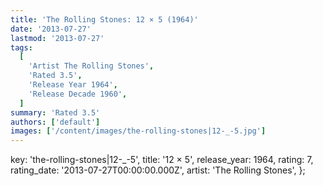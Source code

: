 ```yaml
---
title: 'The Rolling Stones: 12 × 5 (1964)'
date: '2013-07-27'
lastmod: '2013-07-27'
tags:
  [
    'Artist The Rolling Stones',
    'Rated 3.5',
    'Release Year 1964',
    'Release Decade 1960',
  ]
summary: 'Rated 3.5'
authors: ['default']
images: ['/content/images/the-rolling-stones|12-_-5.jpg']
---
```


  key: 'the-rolling-stones|12-_-5',
  title: '12 × 5',
  release_year: 1964,
  rating: 7,
  rating_date: '2013-07-27T00:00:00.000Z',
  artist: 'The Rolling Stones',
};

<MusicRating data={data} />

